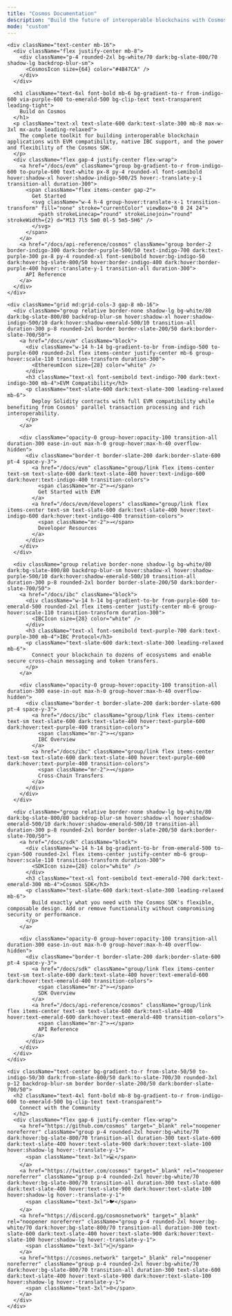 ```yaml
---
title: "Cosmos Documentation"
description: "Build the future of interoperable blockchains with Cosmos"
mode: "custom"
---
```



<div className="min-h-screen bg-gradient-to-br from-slate-50 via-blue-50/30 to-purple-50/20 dark:from-slate-900 dark:via-slate-800 dark:to-slate-900 py-16 px-4">
  <div className="max-w-6xl mx-auto">

    <div className="text-center mb-16">
      <div className="flex justify-center mb-8">
        <div className="p-4 rounded-2xl bg-white/70 dark:bg-slate-800/70 shadow-lg backdrop-blur-sm">
          <CosmosIcon size={64} color="#4B47CA" />
        </div>
      </div>

      <h1 className="text-6xl font-bold mb-6 bg-gradient-to-r from-indigo-600 via-purple-600 to-emerald-500 bg-clip-text text-transparent leading-tight">
        Build on Cosmos
      </h1>
      <p className="text-xl text-slate-600 dark:text-slate-300 mb-8 max-w-3xl mx-auto leading-relaxed">
        The complete toolkit for building interoperable blockchain applications with EVM compatibility, native IBC support, and the power and flexibility of the Cosmos SDK.
      </p>
      <div className="flex gap-4 justify-center flex-wrap">
        <a href="/docs/evm" className="group bg-gradient-to-r from-indigo-600 to-purple-600 text-white px-8 py-4 rounded-xl font-semibold hover:shadow-xl hover:shadow-indigo-500/25 hover:-translate-y-1 transition-all duration-300">
          <span className="flex items-center gap-2">
            Get Started
            <svg className="w-4 h-4 group-hover:translate-x-1 transition-transform" fill="none" stroke="currentColor" viewBox="0 0 24 24">
              <path strokeLinecap="round" strokeLinejoin="round" strokeWidth={2} d="M13 7l5 5m0 0l-5 5m5-5H6" />
            </svg>
          </span>
        </a>
        <a href="/docs/api-reference/cosmos" className="group border-2 border-indigo-300 dark:border-purple-500/50 text-indigo-700 dark:text-purple-300 px-8 py-4 rounded-xl font-semibold hover:bg-indigo-50 dark:hover:bg-slate-800/50 hover:border-indigo-400 dark:hover:border-purple-400 hover:-translate-y-1 transition-all duration-300">
          API Reference
        </a>
      </div>
    </div>

    <div className="grid md:grid-cols-3 gap-8 mb-16">
      <div className="group relative border-none shadow-lg bg-white/80 dark:bg-slate-800/80 backdrop-blur-sm hover:shadow-xl hover:shadow-indigo-500/10 dark:hover:shadow-emerald-500/10 transition-all duration-300 p-8 rounded-2xl border border-slate-200/50 dark:border-slate-700/50">
        <a href="/docs/evm" className="block">
          <div className="w-14 h-14 bg-gradient-to-br from-indigo-500 to-purple-600 rounded-2xl flex items-center justify-center mb-6 group-hover:scale-110 transition-transform duration-300">
            <EthereumIcon size={28} color="white" />
          </div>
          <h3 className="text-xl font-semibold text-indigo-700 dark:text-indigo-300 mb-4">EVM Compatibility</h3>
          <p className="text-slate-600 dark:text-slate-300 leading-relaxed mb-6">
            Deploy Solidity contracts with full EVM compatibility while benefiting from Cosmos' parallel transaction processing and rich interoperability.
          </p>
        </a>

        <div className="opacity-0 group-hover:opacity-100 transition-all duration-300 ease-in-out max-h-0 group-hover:max-h-40 overflow-hidden">
          <div className="border-t border-slate-200 dark:border-slate-600 pt-4 space-y-3">
            <a href="/docs/evm" className="group/link flex items-center text-sm text-slate-600 dark:text-slate-400 hover:text-indigo-600 dark:hover:text-indigo-400 transition-colors">
              <span className="mr-2">→</span>
              Get Started with EVM
            </a>
            <a href="/docs/evm/developers" className="group/link flex items-center text-sm text-slate-600 dark:text-slate-400 hover:text-indigo-600 dark:hover:text-indigo-400 transition-colors">
              <span className="mr-2">→</span>
              Developer Resources
            </a>
          </div>
        </div>
      </div>

      <div className="group relative border-none shadow-lg bg-white/80 dark:bg-slate-800/80 backdrop-blur-sm hover:shadow-xl hover:shadow-purple-500/10 dark:hover:shadow-emerald-500/10 transition-all duration-300 p-8 rounded-2xl border border-slate-200/50 dark:border-slate-700/50">
        <a href="/docs/ibc" className="block">
          <div className="w-14 h-14 bg-gradient-to-br from-purple-600 to-emerald-500 rounded-2xl flex items-center justify-center mb-6 group-hover:scale-110 transition-transform duration-300">
            <IBCIcon size={28} color="white" />
          </div>
          <h3 className="text-xl font-semibold text-purple-700 dark:text-purple-300 mb-4">IBC Protocol</h3>
          <p className="text-slate-600 dark:text-slate-300 leading-relaxed mb-6">
            Connect your blockchain to dozens of ecosystems and enable secure cross-chain messaging and token transfers.
          </p>
        </a>

        <div className="opacity-0 group-hover:opacity-100 transition-all duration-300 ease-in-out max-h-0 group-hover:max-h-40 overflow-hidden">
          <div className="border-t border-slate-200 dark:border-slate-600 pt-4 space-y-3">
            <a href="/docs/ibc" className="group/link flex items-center text-sm text-slate-600 dark:text-slate-400 hover:text-purple-600 dark:hover:text-purple-400 transition-colors">
              <span className="mr-2">→</span>
              IBC Overview
            </a>
            <a href="/docs/ibc" className="group/link flex items-center text-sm text-slate-600 dark:text-slate-400 hover:text-purple-600 dark:hover:text-purple-400 transition-colors">
              <span className="mr-2">→</span>
              Cross-Chain Transfers
            </a>
          </div>
        </div>
      </div>

      <div className="group relative border-none shadow-lg bg-white/80 dark:bg-slate-800/80 backdrop-blur-sm hover:shadow-xl hover:shadow-emerald-500/10 dark:hover:shadow-emerald-500/10 transition-all duration-300 p-8 rounded-2xl border border-slate-200/50 dark:border-slate-700/50">
        <a href="/docs/sdk" className="block">
          <div className="w-14 h-14 bg-gradient-to-br from-emerald-500 to-cyan-500 rounded-2xl flex items-center justify-center mb-6 group-hover:scale-110 transition-transform duration-300">
            <SDKIcon size={28} color="white" />
          </div>
          <h3 className="text-xl font-semibold text-emerald-700 dark:text-emerald-300 mb-4">Cosmos SDK</h3>
          <p className="text-slate-600 dark:text-slate-300 leading-relaxed mb-6">
            Build exactly what you need with the Cosmos SDK's flexible, composable design. Add or remove functionality without compromising security or performance.
          </p>
        </a>

        <div className="opacity-0 group-hover:opacity-100 transition-all duration-300 ease-in-out max-h-0 group-hover:max-h-40 overflow-hidden">
          <div className="border-t border-slate-200 dark:border-slate-600 pt-4 space-y-3">
            <a href="/docs/sdk" className="group/link flex items-center text-sm text-slate-600 dark:text-slate-400 hover:text-emerald-600 dark:hover:text-emerald-400 transition-colors">
              <span className="mr-2">→</span>
              SDK Overview
            </a>
            <a href="/docs/api-reference/cosmos" className="group/link flex items-center text-sm text-slate-600 dark:text-slate-400 hover:text-emerald-600 dark:hover:text-emerald-400 transition-colors">
              <span className="mr-2">→</span>
              API Reference
            </a>
          </div>
        </div>
      </div>
    </div>

    <div className="text-center bg-gradient-to-r from-slate-50/50 to-indigo-50/30 dark:from-slate-800/50 dark:to-slate-700/30 rounded-3xl p-12 backdrop-blur-sm border border-slate-200/50 dark:border-slate-700/50">
      <h2 className="text-4xl font-bold mb-8 bg-gradient-to-r from-indigo-600 to-emerald-500 bg-clip-text text-transparent">
        Connect with the Community
      </h2>
      <div className="flex gap-6 justify-center flex-wrap">
        <a href="https://github.com/cosmos" target="_blank" rel="noopener noreferrer" className="group p-4 rounded-2xl hover:bg-white/70 dark:hover:bg-slate-800/70 transition-all duration-300 text-slate-600 dark:text-slate-400 hover:text-slate-900 dark:hover:text-slate-100 hover:shadow-lg hover:-translate-y-1">
          <span className="text-3xl">💻</span>
        </a>
        <a href="https://twitter.com/cosmos" target="_blank" rel="noopener noreferrer" className="group p-4 rounded-2xl hover:bg-white/70 dark:hover:bg-slate-800/70 transition-all duration-300 text-slate-600 dark:text-slate-400 hover:text-slate-900 dark:hover:text-slate-100 hover:shadow-lg hover:-translate-y-1">
          <span className="text-3xl">🐦</span>
        </a>
        <a href="https://discord.gg/cosmosnetwork" target="_blank" rel="noopener noreferrer" className="group p-4 rounded-2xl hover:bg-white/70 dark:hover:bg-slate-800/70 transition-all duration-300 text-slate-600 dark:text-slate-400 hover:text-slate-900 dark:hover:text-slate-100 hover:shadow-lg hover:-translate-y-1">
          <span className="text-3xl">💬</span>
        </a>
        <a href="https://cosmos.network" target="_blank" rel="noopener noreferrer" className="group p-4 rounded-2xl hover:bg-white/70 dark:hover:bg-slate-800/70 transition-all duration-300 text-slate-600 dark:text-slate-400 hover:text-slate-900 dark:hover:text-slate-100 hover:shadow-lg hover:-translate-y-1">
          <span className="text-3xl">🌐</span>
        </a>
      </div>
    </div>
  </div>
</div>

